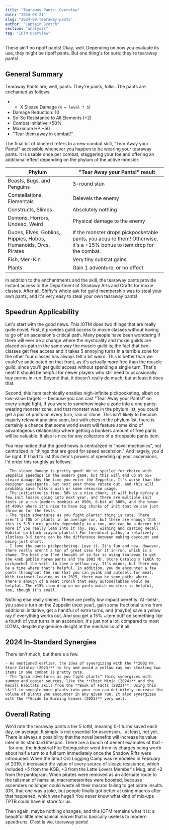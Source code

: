 ```yaml
---
title: "Tearaway Pants: Overview"
date: "2024-08-21"
slug: "2024-08-tearaway-pants"
author: "Captain Scotch"
section: "analysis"
tag: "IOTM Overview"
---
```

These ain't no ripoff pants! Okay, well. Depending on how you evaluate its use, they might be ripoff pants. But one thing's for sure: they're tearaway pants!

## General Summary

Tearaway Pants are, well, pants. They're pants, folks. The pants are enchanted as follows:

- + X Sleaze Damage (`X = level * 5`)
- Damage Reduction: 10
- So-So Resistance to All Elements (+2)
- Combat Initiative +50%
- Maximum HP +50
- "Tear them away in combat!"

The final bit of bluetext refers to a new combat skill, "Tear Away your Pants!" accessible whenever you happen to be wearing your tearaway pants. It is usable once per combat, staggering your foe and offering an additional effect depending on the phylum of the active monster:

| Phylum                 | "Tear Away your Pants!" result             |
| -------------------- | -------------------------------- |
| Beasts, Bugs, and Penguins | 3-round stun |
| Constellations, Elementals | Delevels the enemy |
| Constructs, Slimes | Absolutely nothing |
| Demons, Horrors, Undead, Weird | Physical damage to the enemy |
| Dudes, Elves, Goblins, Hippies, Hobos, Humanoids, Orcs, Pirates | If the monster drops pickpocketable pants, you acquire them! Otherwise, it's a +15% bonus to item drop for the combat. |
| Fish, Mer-Kin | Very tiny substat gains |
| Plants | Gain 1 adventure, or no effect |

In addition to the enchantments and the skill, the tearaway pants provide instant access to the Department of Shadowy Arts and Crafts for moxie classes. After all, Shifty's whole ask for guild membership was to steal your own pants, and it's very easy to steal your own tearaway pants!

## Speedrun Applicability

Let's start with the good news. This IOTM does two things that are really quite novel. First, it provides guild access to moxie classes without having to go off an ascension's critical path. Many people have been wondering if there will ever be a change where the mysticality and moxie guilds are placed on-path in the same way the muscle guild is; the fact that two classes get free access and it takes 5 annoying turns in a terrible zone for the other four classes has always felt a bit weird. This is better than we could've anticipated on that front, as it's actually *more* free than the muscle guild, since you'll get guild access without spending a single turn. That's neat! It should be helpful for newer players who still need to occasionally buy perms in-run. Beyond that, it doesn't really do much, but at least it does that.

Second, this item technically enables nigh-infinite pickpocketing, albeit on low-value targets -- because you can cast "Tear Away your Pants!" on every single fight, if you were to somehow make a zone into a one pants-wearing monster zone, and that monster was in the phylum list, you could get a pair of pants on every turn, rain or shine. This isn't likely to become majorly relevant any time soon, but with elves in the phylum list, there is certainly a chance that some world event will feature some kind of advantageous relationship where getting a bonkers amount of free pants will be valuable. It also is nice for any collectors of a droppable pants item.

You may notice that the good news is centralized in "novel mechanics", not centralized in "things that are good for speed ascension." And largely, you'd be right. If I had to list this item's powers at speeding up your ascensions, I'd order this roughly as follows:

    - The sleaze damage is pretty good! We're spoiled for choice with Zeppelin speedups in the modern game, but this will end up at 55+ sleaze damage by the time you enter the Zeppelin. It's worse than the designer sweatpants, but next year those rotate out, and this will probably save folks a wish or some resource usage.
    - The initiative is fine. 50% is a nice chunk; it will help defray a few init losses going into next year, and there are multiple init tests in a run (modern zombies at 850%, 8-bit at 600%, and the tower at 400%) where it's nice to have big chunks of init that we can just throw on for the tests.
    - The "gain adventures as you fight plants" thing is cute. There aren't a TON of plants in an average run, but there are enough that this is 3-5 turns pretty dependably in a run, and can be a decent bit more if you really lean into it (by, say, wishing and casting Recall Habitat on black crayon plants!) For turnbloat paths, a relatively slotless 3-5 turns can be the difference between making daycount and being just short.
    - I love the pants pickpocketing. Love it. It's fun and new. However, there really aren't a ton of great uses for it in-run, which is a shame. The best one I've thought of so far is using tearaway to get the knob goblin harem pants and the 2002 Mr. Store Catalog's FLUDA to pickpocket the veil, to save a yellow ray. It's minor, but there may be a time where that's helpful. In addition, you do encounter a few pants throughout the run that you can yoink and autosell for meat. With trainset leaving us in 2025, there may be some paths where there's enough of a meat crunch that easy autosellables would be helpful. The +15% item drop on no-pants match monsters is helpful, too, though it's small.

Nothing else really shines. These are pretty low impact benefits. At -best-, you save a turn on the Zeppelin (next year), gain some fractional turns from additional initiative, get a handful of extra turns, and (maybe) save a yellow ray if everything works out. And you get a 15% +item buff on something like a fourth of your turns in an ascension. It's just not a lot, compared to most IOTMs, despite my genuine delight at the mechanics of it all.

## 2024 In-Standard Synergies

There isn't much, but there's a few.

    - As mentioned earlier, the idea of synergizing with the **2002 Mr. Store Catalog (2023)** to try and avoid a yellow ray but stealing two items in one combat is pretty cute.
    - The "gain adventures as you fight plants" thing synergizes with summon and copier sources, like the **Chest Mimic (2024)** and the Recall Habitats skill from the **Book of Facts (2023)**. Using this skill to smuggle more plants into your run can definitely increase the volume of plants you encounter in any given run. It also synergizes with the **Guide to Burning Leaves (2023)** very well. 

## Overall Rating

We'd rate the tearaway pants a tier 5 IotM, meaning 0-1 turns saved each day, on average. It simply is not essential for ascension... at least, not yet. There is always a possibility that the novel benefits will increase its value later in its standard lifespan. There are a bunch of decent examples of that -- for one, the Industrial Fire Extinguisher went from its charges being worth about half a turn to a full turn immediately once the Shadow Rifts were introduced. When the Smut Orc Logging Camp was remodeled in February of 2019, it increased the value of every source of sleaze resistance, which included +5 from the KGB, +3 from the Latte Lovers Member's Mug, and +2 from the pantogram. When pirates were removed as an alternate route to the talisman of namsilat, macrometeorites were boosted, because ascenders no longer could waste all their macros failing to get pirate insults. (OK, that one was a joke, but people finally got better at using macros after that happened, which was huge!) You never know what kind of mix-ups TPTB could have in store for us.

Then again, maybe nothing changes, and this IOTM remains what it is: a beautiful little mechanical marvel that is basically useless to modern speedruns. C'est la vie, tearaway pants!